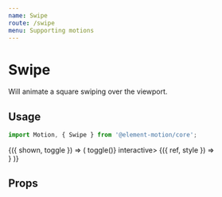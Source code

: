```yaml
---
name: Swipe
route: /swipe
menu: Supporting motions
---
```



# Swipe

Will animate a square swiping over the viewport.

## Usage

```js
import Motion, { Swipe } from '@element-motion/core';
```

<Playground>
  <Common.Toggler>
    {({ shown, toggle }) => (
      <Styled.Container onClick={() => toggle()} interactive>
        <Motion triggerSelfKey={shown}>
          <Swipe background="#ff5e6d" direction={shown ? 'left' : 'right'}>
            {({ ref, style }) => <div style={style} ref={ref} />}
          </Swipe>
        </Motion>
      </Styled.Container>
    )}
  </Common.Toggler>
</Playground>

## Props

<Props of={Swipe} />
